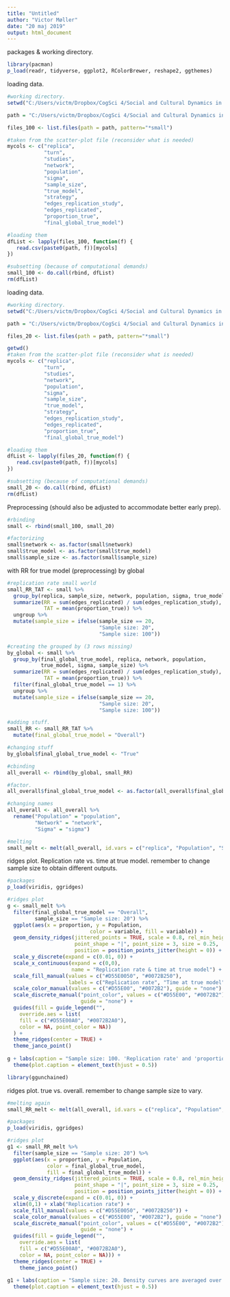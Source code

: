 ```yaml
---
title: "Untitled"
author: "Victor Møller"
date: "20 maj 2019"
output: html_document
---
```


packages & working directory. 

```r
library(pacman)
p_load(readr, tidyverse, ggplot2, RColorBrewer, reshape2, ggthemes)

```

loading data. 

```r
#working directory. 
setwd("C:/Users/victm/Dropbox/CogSci 4/Social and Cultural Dynamics in Cognition/exam/CRUST-1/data/ABMdata/ABMcsv/sample_size_100")

path = "C:/Users/victm/Dropbox/CogSci 4/Social and Cultural Dynamics in Cognition/exam/CRUST-1/data/ABMdata/ABMcsv/sample_size_100/"

files_100 <- list.files(path = path, pattern="*small")

#taken from the scatter-plot file (reconsider what is needed)
mycols <- c("replica", 
            "turn", 
            "studies", 
            "network", 
            "population", 
            "sigma",
            "sample_size",
            "true_model",
            "strategy",
            "edges_replication_study",
            "edges_replicated",
            "proportion_true",
            "final_global_true_model")

#loading them 
dfList <- lapply(files_100, function(f) {  
   read.csv(paste0(path, f))[mycols]
})

#subsetting (because of computational demands)
small_100 <- do.call(rbind, dfList) 
rm(dfList)
```

loading data. 

```r
#working directory. 
setwd("C:/Users/victm/Dropbox/CogSci 4/Social and Cultural Dynamics in Cognition/exam/CRUST-1/data/ABMdata/ABMcsv/sample_size_20")

path = "C:/Users/victm/Dropbox/CogSci 4/Social and Cultural Dynamics in Cognition/exam/CRUST-1/data/ABMdata/ABMcsv/sample_size_20/"

files_20 <- list.files(path = path, pattern="*small")

getwd()
#taken from the scatter-plot file (reconsider what is needed)
mycols <- c("replica", 
            "turn", 
            "studies", 
            "network", 
            "population", 
            "sigma",
            "sample_size",
            "true_model",
            "strategy",
            "edges_replication_study",
            "edges_replicated",
            "proportion_true",
            "final_global_true_model")

#loading them 
dfList <- lapply(files_20, function(f) {  
   read.csv(paste0(path, f))[mycols]
})

#subsetting (because of computational demands)
small_20 <- do.call(rbind, dfList) 
rm(dfList)
```

Preprocessing (should also be adjusted to accommodate better early prep). 

```r

#rbinding 
small <- rbind(small_100, small_20)

#factorizing
small$network <- as.factor(small$network)
small$true_model <- as.factor(small$true_model)
small$sample_size <- as.factor(small$sample_size)

```


with RR for true model (preprocessing)
by global

```r

#replication rate small world 
small_RR_TAT <- small %>%
  group_by(replica, sample_size, network, population, sigma, true_model) %>%
  summarize(RR = sum(edges_replicated) / sum(edges_replication_study),
            TAT = mean(proportion_true)) %>%
  ungroup %>%
  mutate(sample_size = ifelse(sample_size == 20, 
                              "Sample size: 20",
                              "Sample size: 100"))

#creating the grouped by (3 rows missing)
by_global <- small %>%
  group_by(final_global_true_model, replica, network, population, 
           true_model, sigma, sample_size) %>%
  summarize(RR = sum(edges_replicated) / sum(edges_replication_study),
            TAT = mean(proportion_true)) %>%
  filter(final_global_true_model == 1) %>%
  ungroup %>%
  mutate(sample_size = ifelse(sample_size == 20,
                              "Sample size: 20",
                              "Sample size: 100"))

#adding stuff.  
small_RR <- small_RR_TAT %>%
  mutate(final_global_true_model = "Overall") 

#changing stuff
by_global$final_global_true_model <- "True"

#cbinding 
all_overall <- rbind(by_global, small_RR)

#factor. 
all_overall$final_global_true_model <- as.factor(all_overall$final_global_true_model)

#changing names 
all_overall <- all_overall %>%
  rename("Population" = "population", 
         "Network" = "network",
         "Sigma" = "sigma")

#melting
small_melt <- melt(all_overall, id.vars = c("replica", "Population", "Sigma", "true_model", "sample_size", "final_global_true_model"), measure.vars = c("RR", "TAT"), variable.name = "variable", value.name = "proportion")
```

ridges plot.
Replication rate vs. time at true model. 
remember to change sample size to obtain different outputs. 

```r

#packages
p_load(viridis, ggridges)

#ridges plot
g <- small_melt %>%
  filter(final_global_true_model == "Overall",
         sample_size == "Sample size: 20") %>%
  ggplot(aes(x = proportion, y = Population, 
                           color = variable, fill = variable)) +
  geom_density_ridges(jittered_points = TRUE, scale = 0.8, rel_min_height = .01,
                      point_shape = "|", point_size = 3, size = 0.25, 
                      position = position_points_jitter(height = 0)) +
  scale_y_discrete(expand = c(0.01, 0)) +
  scale_x_continuous(expand = c(0,0), 
                     name = "Replication rate & time at true model") +
  scale_fill_manual(values = c("#D55E0050", "#0072B250"), 
                    labels = c("Replication rate", "Time at true model")) +
  scale_color_manual(values = c("#D55E00", "#0072B2"), guide = "none") +
  scale_discrete_manual("point_color", values = c("#D55E00", "#0072B2"), 
                        guide = "none") +
  guides(fill = guide_legend("",
    override.aes = list(
    fill = c("#D55E00A0", "#0072B2A0"),
    color = NA, point_color = NA))
  ) +
  theme_ridges(center = TRUE) + 
  theme_janco_point() 
  
g + labs(caption = "Sample size: 100. 'Replication rate' and 'proportion of time at the true model' both on the x-axis. \n Density curves are averaged over sigma-levels, true models and replicas. \n Lines at the bottom represent mean values for individual replicas") +
  theme(plot.caption = element_text(hjust = 0.5))

library(ggunchained)
```

ridges plot. 
true vs. overall.
remember to change sample size to vary. 

```r

#melting again
small_RR_melt <- melt(all_overall, id.vars = c("replica", "Population", "Sigma", "true_model", "sample_size", "final_global_true_model"), measure.vars = c("RR"), variable.name = "variable", value.name = "proportion")

#packages
p_load(viridis, ggridges)

#ridges plot
g1 <- small_RR_melt %>%
  filter(sample_size == "Sample size: 20") %>%
  ggplot(aes(x = proportion, y = Population,
             color = final_global_true_model, 
             fill = final_global_true_model)) +
  geom_density_ridges(jittered_points = TRUE, scale = 0.8, rel_min_height = .01,
                      point_shape = "|", point_size = 3, size = 0.25, 
                      position = position_points_jitter(height = 0)) +
  scale_y_discrete(expand = c(0.01, 0)) +
  xlim(0,1) + xlab("Replication rate") +
  scale_fill_manual(values = c("#D55E0050", "#0072B250")) +
  scale_color_manual(values = c("#D55E00", "#0072B2"), guide = "none") +
  scale_discrete_manual("point_color", values = c("#D55E00", "#0072B2"), 
                        guide = "none") +
  guides(fill = guide_legend("",
    override.aes = list(
    fill = c("#D55E00A0", "#0072B2A0"),
    color = NA, point_color = NA))) + 
  theme_ridges(center = TRUE) +
    theme_janco_point() 
  
g1 + labs(caption = "Sample size: 20. Density curves are averaged over sigma-levels, true models and replicas. \n Lines at the bottom represent mean values for individual replicas") +
  theme(plot.caption = element_text(hjust = 0.5))


```

